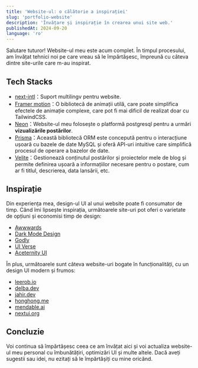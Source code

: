 ```yaml
---
title: 'Website-ul: o călătorie a inspirației'
slug: 'portfolio-website'
description: 'Învățare și inspirație în crearea unui site web.'
publishedAt: 2024-09-20
language: 'ro'
---
```


Salutare tuturor! Website-ul meu este acum complet. În timpul procesului, am învățat tehnici noi pe care vreau să le împărtășesc, împreună cu câteva dintre site-urile care m-au inspirat.

## Tech Stacks

- [next-intl](https://next-intl-docs.vercel.app)：Suport multilingv pentru website.
- [Framer motion](https://www.framer.com/motion/)：O bibliotecă de animații utilă, care poate simplifica efectele de animație complexe, care pot fi mai dificil de realizat doar cu TailwindCSS.
- [Neon](https://neon.tech/)：Website-ul meu folosește o platformă postgresql pentru a urmări **vizualizările postărilor**.
- [Prisma](https://www.prisma.io/)：Această bibliotecă ORM este concepută pentru o interacțiune ușoară cu bazele de date MySQL și oferă API-uri intuitive care simplifică procesul de operare a bazelor de date.
- [Velite](https://velite.js.org/)：Gestionează conținutul postărilor și proiectelor mele de blog și permite definirea ușoară a informațiilor necesare pentru o postare, cum ar fi titlul, descrierea, data lansării, etc.

## Inspirație

Din experiența mea, design-ul UI al unui website poate fi consumator de timp. Când îmi lipsește inspirația, următoarele site-uri pot oferi o varietate de opțiuni și economisi timp de design:

- [Awwwards](https://www.awwwards.com/)
- [Dark Mode Design](https://www.darkmodedesign.com)
- [Godly](https://godly.website/)
- [UI Verse](https://uiverse.io/)
- [Aceternity UI](https://ui.aceternity.com/components)

În plus, următoarele sunt câteva website-uri bogate în funcționalități, cu un design UI modern și frumos:

- [leerob.io](https://leerob.io)
- [delba.dev](https://delba.dev/)
- [jahir.dev](https://jahir.dev/)
- [honghong.me](https://honghong.me/)
- [mendable.ai](https://www.mendable.ai/)
- [nextui.org](https://nextui.org/)

## Concluzie

Voi continua să împărtășesc ceea ce am învățat aici și voi actualiza website-ul meu personal cu îmbunătățiri, optimizări UI și multe altele. Dacă aveți sugestii sau idei, nu ezitați să le împărtășiți cu mine oricând.
